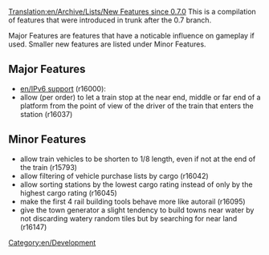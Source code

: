 [[Translation:en/Archive/Lists/New Features since 0.7.0]]
This is a compilation of features that were introduced in trunk after the 0.7 branch. 

Major Features are features that have a noticable influence on gameplay if used. Smaller new features are listed under Minor Features.

==Major Features==
* [[en/IPv6 support]] (r16000):
* allow (per order) to let a train stop at the near end, middle or far end of a platform from the point of view of the driver of the train that enters the station (r16037)

==Minor Features==
* allow train vehicles to be shorten to 1/8 length, even if not at the end of the train (r15793) 
* allow filtering of vehicle purchase lists by cargo (r16042)
* allow sorting stations by the lowest cargo rating instead of only by the highest cargo rating (r16045)
* make the first 4 rail building tools behave more like autorail (r16095)
* give the town generator a slight tendency to build towns near water by not discarding watery random tiles but by searching for near land (r16147)

[[Category:en/Development]]